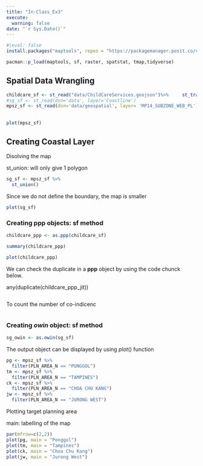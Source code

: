```yaml
---
title: "In-Class_Ex3"
execute:  
  warning: false
date: "`r Sys.Date()`"
---
```


```r
#|eval: false
install.packages("maptools", repos = "https://packagemanager.posit.co/cran/2023-10-13")


```

```r
pacman::p_load(maptools, sf, raster, spatstat, tmap,tidyverse)

```

## Spatial Data Wrangling

```r
childcare_sf <- st_read("data/ChildCareServices.geojson")%>%     st_transform(crs = 3414)
#sg_sf <- st_read(dsn='data', layer='Coastline')
mpsz_sf <- st_read(dsn='data/geospatial', layer= 'MP14_SUBZONE_WEB_PL')

```

## 

```r
plot(mpsz_sf)
```

## Creating Coastal Layer

Disolving the map

st_union: will only give 1 polygon

```r
sg_sf <- mpsz_sf %>% 
  st_union()
```

Since we do not define the boundary, the map is smaller

```r
plot(sg_sf)
```

### Creating ppp objects: sf method

```r
childcare_ppp <- as.ppp(childcare_sf)

```

```r
summary(childcare_ppp)
```

```r
plot(childcare_ppp)
```

We can check the duplicate in a **ppp** object by using the code chunck below.

any(duplicate(childcare_ppp_jit))

```r


```

To count the number of co-indicenc

```r

```

### Creating ***owin*** object: sf method

```r
sg_owin <- as.owin(sg_sf) 
```

The output object can be displayed by using *plot*() function

```r
pg <- mpsz_sf %>%
  filter(PLN_AREA_N == "PUNGGOL")
tm <- mpsz_sf %>%
  filter(PLN_AREA_N == "TAMPINES")
ck <- mpsz_sf %>%
  filter(PLN_AREA_N == "CHOA CHU KANG")
jw <- mpsz_sf %>%
  filter(PLN_AREA_N == "JURONG WEST")
```

Plotting target planning area

main: labelling of the map

```r
par(mfrow=c(2,2))
plot(pg, main = "Ponggol")
plot(tm, main = "Tampines")
plot(ck, main = "Choa Chu Kang")
plot(jw, main = "Jurong West")
```

```         
```

